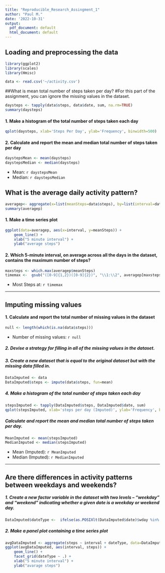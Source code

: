 ```yaml
---
title: "Reproducible_Research_Assingment_1"
author: "Paul M."
date: '2022-10-31'
output:
  pdf_document: default
  html_document: default
---
```



## Loading and preprocessing the data

```r
library(ggplot2)
library(scales)
library(Hmisc)
```

```r
data <- read.csv('~/activity.csv')
```


##What is mean total number of steps taken per day?
#For this part of the assignment, you can ignore the missing values in the dataset.

```r
daysteps <- tapply(data$steps, data$date, sum, na.rm=TRUE)
summary(daysteps)
```

#### 1. Make a histogram of the total number of steps taken each day
```r
qplot(daysteps, xlab='Steps Per Day', ylab='Frequency', binwidth=500)

```

#### 2. Calculate and report the mean and median total number of steps taken per day
```r
daystepsMean <- mean(daysteps)
daystepsMedian <- median(daysteps)

```

* Mean: `r daystepsMean`
* Median:  `r daystepsMedian`

## What is the average daily activity pattern?
```r
averagep<- aggregate(x=list(meanSteps=data$steps), by=list(interval=data$interval), FUN=mean, na.rm=TRUE)
summary(averagep)
```

#### 1. Make a time series plot
```r
ggplot(data=averagep, aes(x=interval, y=meanSteps)) +
    geom_line() +
    xlab("5 minute interval") +
    ylab("average steps") 
```

#### 2. Which 5-minute interval, on average across all the days in the dataset, contains the maximum number of steps?
```r
maxsteps <- which.max(averagep$meanSteps)
timemax <-  gsub("([0-9]{1,2})([0-9]{2})", "\\1:\\2", averagep[maxsteps,'interval'])
```

* Most Steps at: `r timemax`

----

## Imputing missing values
#### 1. Calculate and report the total number of missing values in the dataset 
```r
null <- length(which(is.na(data$steps)))
```

* Number of missing values: `r null`

##### 2. Devise a strategy for filling in all of the missing values in the dataset.
##### 3. Create a new dataset that is equal to the original dataset but with the missing data filled in.
```r
DataImputed <- data
DataImputed$steps <- impute(data$steps, fun=mean)
```


##### 4. Make a histogram of the total number of steps taken each day 
```r
stepsImputed <- tapply(DataImputed$steps, DataImputed$date, sum)
qplot(stepsImputed, xlab='steps per day (Imputed)', ylab='Frequency', binwidth=500)
```

##### Calculate and report the mean and median total number of steps taken per day. 
```r
MeanImputed <- mean(stepsImputed)
MedianImputed <- median(stepsImputed)
```
* Mean (Imputed): `r MeanImputed`
* Median (Imputed):  `r MedianImputed`


----

## Are there differences in activity patterns between weekdays and weekends?
##### 1. Create a new factor variable in the dataset with two levels – “weekday” and “weekend” indicating whether a given date is a weekday or weekend day.

```r
DataImputed$dateType <-  ifelse(as.POSIXlt(DataImputed$date)$wday %in% c(0,6), 'weekend', 'weekday')
```

##### 2. Make a panel plot containing a time series plot

```r

avgDataImputed <- aggregate(steps ~ interval + dateType, data=DataImputed, mean)
ggplot(avgDataImputed, aes(interval, steps)) + 
    geom_line() + 
    facet_grid(dateType ~ .) +
    xlab("5 minute interval") + 
    ylab("avarage steps")
```


